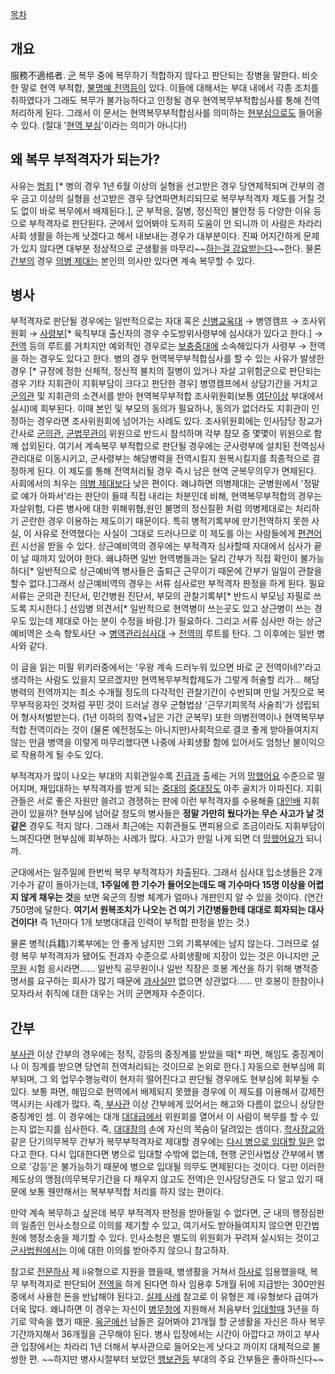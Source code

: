 [[목차]]

== 개요 ==
服務不適格者. [[군]] 복무 중에 복무하기 적합하지 않다고 판단되는 장병을 말한다. 비슷한 말로 현역 부적합, [[불명예 전역]]등이 있다. 이들에 대해서는 부대 내에서 각종 조치를 취하였다가 그래도 복무가 불가능하다고 인정될 경우 현역복무부적합심사를 통해 전역처리하게 된다. 그래서 이 문서는 현역복무부적합심사를 의미하는 [[현부심]]으로도 들어올 수 있다. (절대 '[[군부심|현역 부심]]'이라는 의미가 아니다!)

== 왜 복무 부적격자가 되는가? ==
사유는 [[범죄]] [* 병의 경우 1년 6월 이상의 실형을 선고받은 경우 당연제적되며 간부의 경우 금고 이상의 실형을 선고받은 경우 당연파면처리되므로 복무부적격자 제도를 거칠 것도 없이 바로 복무에서 배제된다.], 군 부적응, 질병, 정신적인 불안정 등 다양한 이유 등으로 부적격자로 판단된다. 군에서 있어봐야 도저히 도움이 안 되니까 이 사람은 차라리 사회 생활을 하는게 낫겠다고 해서 내보내는 경우가 대부분이다. 진짜 어지간하게 문제가 있지 않다면 대부분 정상적으로 군생활을 마무리~~[[강요받고 있는거다|하는걸 강요받는다]]~~한다. 물론 [[간부]]의 경우 [[의병 제대]]는 본인의 의사만 있다면 계속 복무할 수 있다.

== 병사 ==
부적격자로 판단될 경우에는 일반적으로는 자대 혹은 [[신병교육대]] → 병영캠프 → 조사위원회 →  [[사령부]][* 육직부대 출신자의 경우 수도방위사령부에 심사대가 있다고 한다.] → [[전역]] 등의 루트를 거치지만 예외적인 경우로는 [[보충중대]]에 소속해있다가 사령부 → 전역을 하는 경우도 있다고 한다. 병의 경우 현역복무부적합심사를 할 수 있는 사유가 발생한 경우 [* 규정에 정한 신체적, 정신적 불치의 질병이 있거나 자살 고위험군으로 판단되는 경우 기타 지휘관이 지휘부담이 크다고 판단한 경우] 병영캠프에서 상담기간을 거치고 [[군의관]] 및 지휘관의 소견서를 받아 현역복무부적합 조사위원회(보통 [[여단]]이상 부대에서 실시)에 회부된다. 이때 본인 및 부모의 동의가 필요하나, 동의가 없더라도 지휘관이 인정하는 경우라면 조사위원회에 넘어가는 사례도 있다. 조사위원회에는 인사담당 장교가 간사로 [[군의관]], [[군법무관]]이 위원으로 반드시 참석하며 각부 참모 중 몇몇이 위원으로 함께 섭외된다. 여기서 계속복무 부적합으로 판단될 경우에는 군사령부에 설치된 전역심사관리대로 이동시키고, 군사령부는 해당병력을 전역시킬지 원복시킬지를 최종적으로 결정하게 된다. 이 제도를 통해 전역처리될 경우 즉시 남은 현역 군복무의무가 면제된다. 사회에서의 처우는 [[의병 제대]]보다 낮은 편이다. 왜냐하면 의병제대는 군병원에서 '정말로 얘가 아파서'라는 판단이 들때 직접 내리는 처분인데 비해, 현역복무부적합의 경우는 자살위험, 다른 병사에 대한 위해위협,원인 불명의 정신질환 처럼 의병제대로는 처리하기 곤란한 경우 이용하는 제도이기 때문이다. 특히 병적기록부에 만기전역하지 못한 사실, 이 사유로 전역했다는 사실이 그대로 드러나므로 이 제도를 아는 사람들에게 [[편견]]어린 시선을 받을 수 있다. 
상근예비역의 경우에는 부적격자 심사할때 자대에서 심사가 끝이 날 때까지 있어야 한다. 왜냐하면 일반 현역병들과는 달리 간부가 직접 확인이 불가능하다[* 일반적으로 상근예비역 병사들은 출퇴근 근무이기 때문에 간부가 일일이 관찰을 할수 없다.]그래서 상근예비역의 경우는 서류 심사로만 부적격자 판정을 하게 된다. 필요 서류는 군의관 진단서, 민간병원 진단서, 부모의 관찰기록부[* 반드시 부모님 자필로 쓰도록 지시한다.] 선임병 의견서[* 일반적으로 현역병이 쓰는곳도 있고 상근병이 쓰는 경우도 있는데 제대로 아는 분이 수정을 바람.]가 필요하다. 그리고 서류 심사만 하는 상근예비역은 소속 향토사단 → [[병역관리심사대]] → [[전역]]의 루트를 탄다. 그 이후에는 일반 병사와 같다.    

이 글을 읽는 미필 위키러중에서는 '우왕 계속 드러누워 있으면 바로 군 전역이네?'라고 생각하는 사람도 있을지 모르겠지만 현역복무부적합제도가 그렇게 허술할 리가... 해당 병력의 전역까지는 최소 수개월 정도의 다각적인 관찰기간이 수반되며 만일 거짓으로 복무부적응자인 것처럼 꾸민 것이 드러날 경우 군형법상 '근무기피목적 사술죄'가 성립되어 형사처벌받는다. (1년 이하의 징역+남은 기간 군복무) 또한 의병전역이나 현역복무부적합 전역이라는 것이 (물론 예전정도는 아니지만)사회적으로 결코 좋게 받아들여지지 않는 만큼 병역을 이렇게 마무리했다면 나중에 사회생활 함에 있어서도 엄청난 불이익으로 작용하게 될 수도 있다. 

부적격자가 많이 나오는 부대의 지휘관일수록 [[진급]]과 출세는 거의 [[망했어요]] 수준으로 떨어지며, 재입대하는 부적격자를 받게 되는 [[중대]]의 [[중대장]]도 아주 골치가 아파진다. 지휘관들은 서로 좋은 자원만 쓸려고 경쟁하는 판에 이런 부적격자를 수용해줄 [[대인배]] 지휘관이 있을까? 현부심에 넘어갈 정도의 병사들은 '''정말 가만히 뒀다가는 무슨 사고가 날 것 같은''' 경우도 적지 않다. 그래서 최근에는 지휘관들도 면피용으로 조금이라도 지휘부담이 느껴진다면 현부심에 회부하는 사례가 많다. 사고가 만일 나게 되면 더 [[망했어요]]가 되니까.

군대에서는 일주일에 한번씩 복무 부적격자가 차출된다. 그래서 심사대 입소생들은 2개 기수가 같이 돌아가는데, '''1주일에 한 기수가 들어오는데도 매 기수마다 15명 이상을 어렵지 않게 채우는 것'''을 보면 육군의 징병 체계가 얼마나 개판인지 알 수 있을 것이다. (연간 750명에 달한다. '''여기서 원복조치가 나오는 건 여기 기간병들한테 대대로 회자되는 대사건이다!''' 즉 1년마다 1개 보병대대급 인력이 부적합 판정을 받는 것.)

물론 병적(兵籍)기록부에는 안 좋게 남지만 그외 기록부에는 남지 않는다. 그러므로 설령 복무 부적격자가 됐어도 전과자 수준으로 사회생활에 지장이 있는 것은 아니지만 [[군무원]] 시험 응시라면...... 일반직 공무원이나 일반 직장은 호봉 계산을 하기 위해 병적증명서를 요구하는 회사가 많기 때문에 [[과사실]]만 없으면 상관없다...... 만 호봉이 한참이나 모자라서 취직에 대한 대우는 거의 군면제자 수준이다.

== 간부 ==
[[부사관]] 이상 간부의 경우에는 정직, 강등의 중징계를 받았을 때[* 파면, 해임도 중징계이나 이 징계를 받으면 당연히 전역처리되는 것이므로 논외로 한다.] 자동으로 현부심에 회부되며, 그 외 업무수행능력이 현저히 떨어진다고 판단될 경우에도 현부심에 회부될 수 있다. 보통 파면, 해임으로 현역에서 배제되지 못했을 경우에 이 제도를 이용해서 강제전역시키는 사례가 많다. 즉, [[부사관]] 이상 간부에게 있어서는 해고와 다름이 없으니 상당한 중징계인 셈. 이 경우에는 대개 [[대대]]급에서 위원회를 열어서 이 사람이 복무를 할 수 있는지 없는지를 심사한다. 즉, [[대대장]]의 손에 자신의 목숨이 달려있는 셈이다.
[[학사장교]]와 같은 단기의무복무 간부가 복무부적격자로 제대할 경우에는 [[한군두|다시 병으로 입대할 일은]] 없다고 한다. 다시 입대한다면 병으로 입대할 수밖에 없는데, 현행 군인사법상 간부에서 병으로 '강등'은 불가능하기 때문에 병으로 입대될 의무도 면제된다는 것이다. 다만 이러한 제도상의 맹점(의무복무기간을 다 채우지 않고도 전역)은 인사담당관도 다 알고 있기 때문에 보통 웬만해서는 복부부적합 처리를 하지 않는 편이다.

만약 계속 복무하고 싶은데 복무 부적격자 판정을 받아들일 수 없다면, 군 내의 행정심판의 일종인 인사소청으로 이의를 제기할 수 있고, 여기서도 받아들여지지 않으면 민간법원에 행정소송을 제기할 수 있다. 인사소청은 별도의 위원회가 꾸려져 실시되는 것이고 [[군사법원]]에서는 이에 대한 이의를 받아주지 않으니 참고하자. 

참고로 [[전문하사]] 제 ii유형으로 지원을 했을때, 병생활을 거쳐서 [[하사]]로 임용했을때, 복무 부적격자로 판단되어 [[전역]]을 하게 된다면 하사 임용후 5개월 뒤에 지급받는 300만원 중에서 사용한 돈을 반납해야 된다고. [http://cn.moneta.co.kr/Service/paxnet/ShellView.asp?ArticleID=2011091415211403848 실제 사례] 참고로 이 유형은 제 i유형보다 급여가 더욱 많다. 왜냐하면 이 경우는 자신이 [[병무청]]에 지원해서 처음부터 [[입대]]할때 3년을 하기로 약속을 했기 때문. [[육군]]에선 남들은 길어봐야 21개월 할 군생활을 자신은 하사 복무기간까지해서 36개월을 근무해야 된다. 병사 입장에서는 시간이 아깝다고 까이고 부사관 입장에서는 차라리 1년 더해서 부사관으로 들어오는게 낫다고 까이지 대체적으로 불쌍한 편. ~~하지만 병사시절부터 보았던 [[행보관]]등 부대의 주요 간부들은 좋아하신다~~
